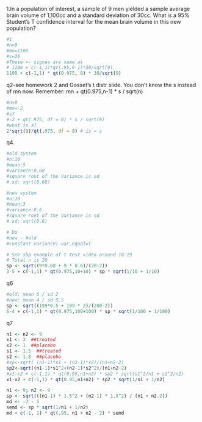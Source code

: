 1.In a population of interest, a sample of 9 men yielded a sample average brain volume of 1,100cc and a standard deviation of 30cc. What is a 95% Student's T confidence interval for the mean brain volume in this new population?
```r
#1
#n=9
#mn=1100
#s=30
#These +- signes are same as
# 1100 + c(-1,1)*qt(.95,9-1)*30/sqrt(9)
1100 + c(-1,1) * qt(0.975, 8) * 30/sqrt(9)
```

q2-see homework 2 and Gosset's t distr slide. You don't know the s instead of mn now. Remember:
mn + qt(0.975,n-1) * s / sqrt(n)
```r
#n=9
#mn=-2
#s?
#-2 + qt(.975, df = 8) * s / sqrt(9)
#what is s?
2*sqrt(9)/qt(.975, df = 8) # is = s
```

q4.
```r
#old system
#n:10
#mean:5
#variance:0.68
#square root of the Variance is sd
# sd: sqrt(0.68)

#new system
#n:10
#mean:3
#variance:0.6
#square root of the Variance is sd
# sd: sqrt(0.6)

# Do
#new - #old
#constant variance: var.equal=T

# See sbp example of t test video around 18.19
# Total n is 20
sp <- sqrt((9*0.68 + 9 * 0.6)/(20-2))
3-5 + c(-1,1) * qt(0.975,10+10) * sp * sqrt(1/10 + 1/10)

```

q6
```r
#old: mean 6 / sd 2
#new: mean 4 / sd 0.5
sp <- sqrt((199*0.5 + 199 * 2)/(200-2))
6-4 + c(-1,1) * qt(0.975,100+100) * sp * sqrt(1/100 + 1/100) 
```


q7
```r
n1 <- n2 <- 9
x1 <- 3  ##treated
x2 <- 1  ##placebo
s1 <- 1.5  ##treated
s2 <- 1.8  ##placebo
#sp<-sqrt( (n1-1)*s1 + (n2-1)*s2)/(n1+n2-2)
sp2<-sqrt((n1-1)*s1^2+(n2-1)*s2^2)/(n1+n2-2)
#x1-x2 + c(-1,1) * qt(0.95,n1+n2) * sp2 * sqrt(s1^2/n1 + s2^2/n2) 
x1-x2 + c(-1,1) * qt(0.95,n1+n2) * sp2 * sqrt(1/n1 + 1/n2) 

```

```r
n1 <- 9; n2 <- 9
sp <- sqrt(((n1-1) * 1.5^2 + (n2-1) * 1.8^2) / (n1 + n2-2))
md <- -3 - 1
semd <- sp * sqrt(1/n1 + 1/n2)
md + c(-1, 1) * qt(.95, n1 + n2 - 2) * semd
```